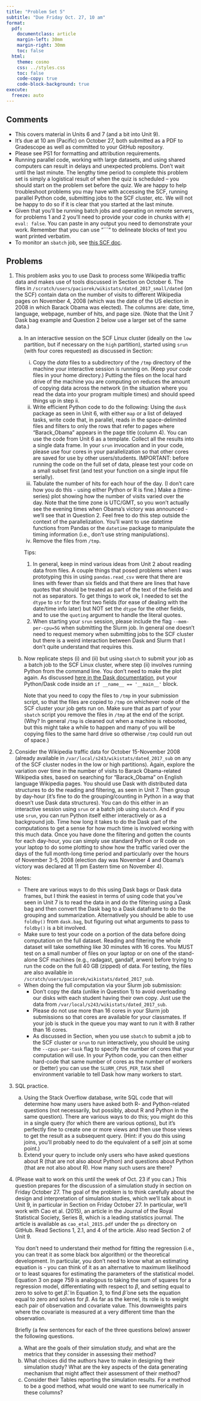 ```yaml
---
title: "Problem Set 5"
subtitle: "Due Friday Oct. 27, 10 am"
format:
  pdf:
    documentclass: article
    margin-left: 30mm
    margin-right: 30mm
    toc: false
  html:
    theme: cosmo
    css: ../styles.css
    toc: false
    code-copy: true
    code-block-background: true
execute:
  freeze: auto
---
```


## Comments

- This covers material in Units 6 and 7 (and a bit into Unit 9).
- It's due at 10 am (Pacific) on October 27, both submitted as a PDF to Gradescope as well as committed to your GitHub repository.
- Please see PS1 for formatting and attribution requirements.
- Running parallel code, working with large datasets, and using shared computers can result in delays and unexpected problems. Don't wait until the last minute. The lengthy time period to complete this problem set is simply a logistical result of when the quiz is scheduled -- you should start on the problem set before the quiz. We are happy to help troubleshoot problems you may have with accessing the SCF, running parallel Python code, submitting jobs to the SCF cluster, etc. We will not be happy to do so if it is clear that you started at the last minute.
- Given that you'll be running batch jobs and operating on remote servers, for problems 1 and 2 you'll need to provide your code in chunks with `#| eval: false`. You can paste in any output you need to demonstrate your work. Remember that you can use "\`\`\`" to delineate blocks of text you want printed verbatim.
- To monitor an `sbatch` job, see [this SCF doc](https://statistics.berkeley.edu/computing/servers/cluster/monitoring).

## Problems

1. This problem asks you to use Dask to process some Wikipedia traffic data and makes use of tools discussed in Section on October 6. The files in `/scratch/users/paciorek/wikistats/dated_2017_small/dated` (on the SCF) contain data on the number of visits to different Wikipedia pages on November 4, 2008 (which was the date of the US election in 2008 in which Barack Obama was elected). The columns are: date, time, language, webpage, number of hits, and page size. (Note that the Unit 7 Dask bag example and Question 2 below use a larger set of the same data.)

   a. In an interactive session on the SCF Linux cluster (ideally on the `low` partition, but if necessary on the `high` partition), started using `srun` (with four cores requested) as discussed in Section:
      i. Copy the *data* files to a subdirectory of the `/tmp` directory of the machine your interactive session is running on. (Keep your *code* files in your home directory.) Putting the files on the local hard drive of the machine you are computing on reduces the amount of copying data across the network (in the situation where you read the data into your program multiple times) and should speed things up in step ii. 
      ii. Write efficient Python code to do the following: Using the `dask` package as seen in Unit 6, with either `map` or a list of delayed tasks, write code that, in parallel, reads in the space-delimited files and filters to only the rows that refer to pages where "Barack_Obama" appears in the page title (column 4). You can use the code from Unit 6 as a template. Collect all the results into a single data frame. In your `srun` invocation and in your code, please use four cores in your parallelization so that other cores are saved for use by other users/students. IMPORTANT: before running the code on the full set of data, please test your code on a small subset first (and test your function on a single input file serially).
      iii. Tabulate the number of hits for each hour of the day. (I don't care how you do this - using either Python or R is fine.) Make a (time-series) plot showing how the number of visits varied over the day. Note that the time zone is UTC/GMT, so you won't actually see the evening times when Obama's victory was announced - we'll see that in Question 2. Feel free to do this step outside the context of the parallelization. You'll want to use datetime functions from Pandas or the `datetime` package to manipulate the timing information (i.e., don't use string manipulations).
      iv. Remove the files from `/tmp`.
     
      Tips:
         1. In general, keep in mind various ideas from Unit 2 about reading data from files. A couple things that posed problems when I was prototyping this in using `pandas.read_csv` were that there are lines with fewer than six fields and that there are lines that have quotes that should be treated as part of the text of the fields and not as separators. To get things to work ok, I needed to set the `dtype` to `str` for the first two fields (for ease of dealing with the date/time info later) but NOT set the `dtype` for the other fields, and to use the `quoting` argument to handle the literal quotes.
         2. When starting your `srun` session, please include the flag `--mem-per-cpu=5G` when submitting the Slurm job. In general one doesn't need to request memory when submitting jobs to the SCF cluster but there is a weird interaction between Dask and Slurm that I don't quite understand that requires this.

   b. Now replicate steps (i) and (ii) but using `sbatch` to submit your job as a batch job to the SCF Linux cluster, where step (ii) involves running Python from the command line. You don't need to make the plot again. As discussed [here in the Dask documentation](https://docs.dask.org/en/stable/scheduling.html?highlight=__name__#standalone-python-scripts), put your Python/Dask code inside an `if __name__ == '__main__'` block.

      Note that you need to copy the files to `/tmp` in your submission script, so that the files are copied to `/tmp` on whichever node of the SCF cluster your job gets run on. Make sure that as part of your `sbatch` script you remove the files in `/tmp` at the end of the script. (Why? In general `/tmp` is cleaned out when a machine is rebooted, but this might take a while to happen and many of you will be copying files to the same hard drive so otherwise `/tmp` could run out of space.)
  
2. Consider the Wikipedia traffic data for October 15-November 2008 (already available in `/var/local/s243/wikistats/dated_2017_sub` on any of the SCF cluster nodes in the low or high partitions). Again, explore the variation over time in the number of visits to Barack Obama-related Wikipedia sites, based on searching for “Barack_Obama” on English language Wikipedia pages. You should use Dask with distributed data structures to do the reading and filtering, as seen in Unit 7. Then group by day-hour (it's fine to do the grouping/counting in Python in a way that doesn't use Dask data structures). You can do this either in an interactive session using `srun` or a batch job using `sbatch`. And if you use `srun`, you can run Python itself either interactively or as a background job. Time how long it takes to do the Dask part of the computations to get a sense for how much time is involved working with this much data. Once you have done the filtering and gotten the counts for each day-hour, you can simply use standard Python or R code on your laptop to do some plotting to show how the traffic varied over the days of the full month-long time period and particularly over the hours of November 3-5, 2008 (election day was November 4 and Obama's victory was declared at 11 pm Eastern time on November 4). 

   Notes:
     - There are various ways to do this using Dask bags or Dask data frames, but I think the easiest in terms of using code that you've seen in Unit 7 is to read the data in and do the filtering using a Dask bag and then convert the Dask bag to a Dask dataframe to do the grouping and summarization. Alternatively you should be able to use `foldby()` from `dask.bag`, but figuring out what arguments to pass to `foldby()` is a bit involved.
     - Make sure to test your code on a portion of the data before doing computation on the full dataset. Reading and filtering the whole dataset will take something like 30 minutes with 16 cores. You MUST test on a small number of files on your laptop or on one of the stand-alone SCF machines (e.g., radagast, gandalf, arwen) before trying to run the code on the full 40 GB (zipped) of data. For testing, the files are also available in `/scratch/users/paciorek/wikistats/dated_2017_sub`.
     - When doing the full computation via your Slurm job submission:
         - Don't copy the data (unlike in Question 1) to avoid overloading our disks with each student having their own copy. Just use the data from `/var/local/s243/wikistats/dated_2017_sub`.
         -  Please do not use more than 16 cores in your Slurm job submissions so that cores are available for your classmates. If your job is stuck in the queue you may want to run it with 8 rather than 16 cores.
         - As discussed in Section, when you use `sbatch` to submit a job to the SCF cluster or `srun` to run interactively, you should be using the `--cpus-per-task` flag to specify the number of cores that your computation will use. In your Python code, you can then either hard-code that same number of cores as the number of workers or (better) you can use the `SLURM_CPUS_PER_TASK` shell environment variable to tell Dask how many workers to start. 

3. SQL practice.
   a. Using the Stack Overflow database, write SQL code that will determine how many users have asked both R- and Python-related questions (not necessarily, but possibly, about R and Python in the same question). There are various ways to do this; you might do this in a single query (for which there are various options), but it's perfectly fine to create one or more views and then use those views to get the result as a subsequent query. (Hint: if you do this using joins, you'll probably need to do the equivalent of a self join at some point.)
   b. Extend your query to include only users who have asked questions about R (that are not also about Python) and questions about Python (that are not also about R). How many such users are there?

4. (Please wait to work on this until the week of Oct. 23 if you can.) This question prepares for the discussion of a simulation study in section on Friday October 27. The goal of the problem is to think carefully about the design and interpretation of simulation studies, which we'll talk about in Unit 9, in particular in Section on Friday October 27. In particular, we’ll work with Cao et al. (2015), an article in the Journal of the Royal Statistical Society, Series B, which is a leading statistics journal.  The article is available as `cao_etal_2015.pdf` under the `ps` directory on GitHub. Read Sections 1, 2.1, and 4 of the article. Also read Section 2 of Unit 9. 

   You don’t need to understand their method for fitting the regression (i.e., you can treat it as some black box algorithm) or the theoretical development. In particular, you don’t need to know what an estimating equation is - you can think of it as an alternative to maximum likelihood or to least squares for estimating the parameters of the statistical model. Equation 3 on page 759 is analogous to taking the sum of squares for a regression model, differentiating with respect to $\beta$, and setting equal to zero to solve to get $\hat{\beta}$. In Equation 3, to find $\hat{\beta}$ one sets the equation equal to zero and solves for $\beta$. As far as the kernel, its role is to weight each pair of observation and covariate value. This downweights pairs where the covariate is measured at a very different time than the observation.

   Briefly (a few sentences for each of the three questions below) answer the following questions.

   a. What are the goals of their simulation study, and what are the metrics that they consider in assessing their method? 
   b. What choices did the authors have to make in designing their simulation study? What are the key aspects of the data generating mechanism that might affect their assessment of their method?
   c. Consider their Tables reporting the simulation results. For a method to be a good method, what would one want to see numerically in these columns?

